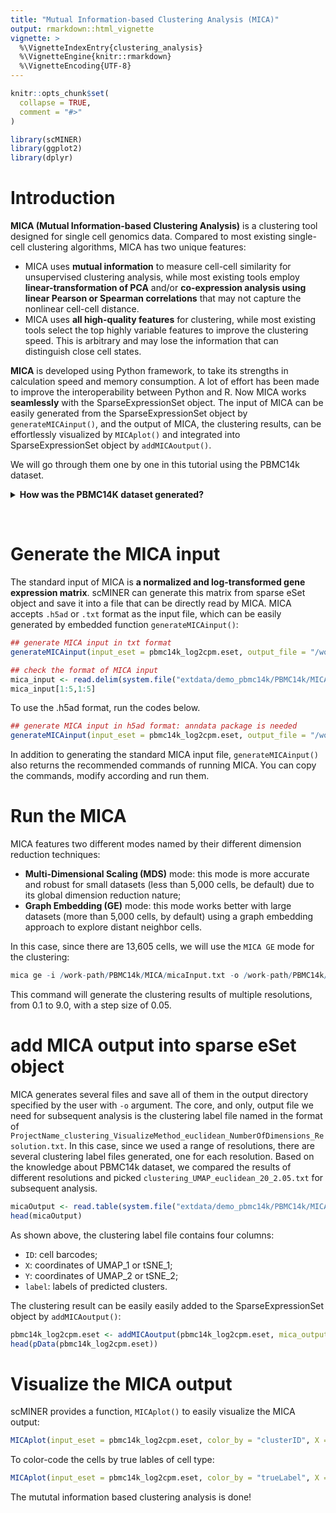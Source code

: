 ```yaml
---
title: "Mutual Information-based Clustering Analysis (MICA)"
output: rmarkdown::html_vignette
vignette: >
  %\VignetteIndexEntry{clustering_analysis}
  %\VignetteEngine{knitr::rmarkdown}
  %\VignetteEncoding{UTF-8}
---
```


```r
knitr::opts_chunk$set(
  collapse = TRUE,
  comment = "#>"
)
```

```r
library(scMINER)
library(ggplot2)
library(dplyr)
```

# Introduction

**MICA (Mutual Information-based Clustering Analysis)** is a clustering tool designed for single cell genomics data. Compared to most existing single-cell clustering algorithms, MICA has two unique features:

- MICA uses **mutual information** to measure cell-cell similarity for unsupervised clustering analysis, while most existing tools employ **linear-transformation of PCA** and/or **co-expression analysis using linear Pearson or Spearman correlations** that may not capture the nonlinear cell-cell distance.
- MICA uses **all high-quality features** for clustering, while most existing tools select the top highly variable features to improve the clustering speed. This is arbitrary and may lose the information that can distinguish close cell states.  

**MICA** is developed using Python framework, to take its strengths in calculation speed and memory consumption. A lot of effort has been made to improve the interoperability between Python and R. Now MICA works **seamlessly** with the SparseExpressionSet object. The input of MICA can be easily generated from the SparseExpressionSet object by `generateMICAinput()`, and the output of MICA, the clustering results, can be effortlessly visualized by `MICAplot()` and integrated into SparseExpressionSet object by `addMICAoutput()`.

We will go through them one by one in this tutorial using the PBMC14k dataset.

<details>
<summary>**How was the PBMC14K dataset generated?**</summary>
```r
## Read the raw count matrix
pbmc14k_rawCount <- readInput_table(system.file("extdata/demo_pbmc14k/PBMC14k_rawCount.txt.gz", package = "scMINER"), is.geneBYcell = TRUE)

## Read the true labels
pbmc14k_trueLabel <- read.table(system.file("extdata/demo_pbmc14k/PBMC14k_trueLabel.txt.gz", package = "scMINER"), header = T, row.names = 1, sep = "\t", quote = "", stringsAsFactors = FALSE)

## The true_label much cover all cells in the expression matrix
table(colnames(pbmc14k_rawCount) %in% row.names(pbmc14k_trueLabel))

## Create the sparse eSet object using the true_label
pbmc14k_raw.eset <- createSparseEset(input_matrix = pbmc14k_rawCount, cellData = pbmc14k_trueLabel, featureData = NULL, projectID = "PBMC14k", addMetaData = TRUE)

## Filter he sparse eSet object using the auto mode
pbmc14k_filtered.eset <- filterSparseEset(pbmc14k_raw.eset, filter_mode = "auto", filter_type = "both")

## Normalize he sparse eSet object using the auto mode
pbmc14k_log2cpm.eset <- normalizeSparseEset(pbmc14k_filtered.eset, scale_factor = 1000000, log_base = 2, log_pseudoCount = 1)
```
</details>
\


# Generate the MICA input

The standard input of MICA is **a normalized and log-transformed gene expression matrix**. scMINER can generate this matrix from sparse eSet object and save it into a file that can be directly read by MICA. MICA accepts `.h5ad` or `.txt` format as the input file, which can be easily generated by embedded function `generateMICAinput()`:
```r
## generate MICA input in txt format
generateMICAinput(input_eset = pbmc14k_log2cpm.eset, output_file = "/work-path/PBMC14k/MICA/micaInput.txt", overwrite = FALSE)

## check the format of MICA input
mica_input <- read.delim(system.file("extdata/demo_pbmc14k/PBMC14k/MICA/micaInput.txt", package = "scMINER"), header = T, sep = "\t", row.names = 1)
mica_input[1:5,1:5]
```

To use the .h5ad format, run the codes below.
```r
## generate MICA input in h5ad format: anndata package is needed
generateMICAinput(input_eset = pbmc14k_log2cpm.eset, output_file = "/work-path/PBMC14k/MICA/micaInput.h5ad", overwrite = FALSE)
```

In addition to generating the standard MICA input file, `generateMICAinput()` also returns the recommended commands of running MICA. You can copy the commands, modify according and run them.


# Run the MICA

MICA features two different modes named by their different dimension reduction techniques:

- **Multi-Dimensional Scaling (MDS)** mode: this mode is more accurate and robust for small datasets (less than 5,000 cells, be default) due to its global dimension reduction nature;
- **Graph Embedding (GE)** mode: this mode works better with large datasets (more than 5,000 cells, by default) using a graph embedding approach to explore distant neighbor cells.

In this case, since there are 13,605 cells, we will use the `MICA GE` mode for the clustering:
```r
mica ge -i /work-path/PBMC14k/MICA/micaInput.txt -o /work-path/PBMC14k/MICA/micaOutput -minr 0.1, -maxr 9.0 -ss 0.05 -nw 40
```

This command will generate the clustering results of multiple resolutions, from 0.1 to 9.0, with a step size of 0.05.

# add MICA output into sparse eSet object

MICA generates several files and save all of them in the output directory specified by the user with `-o` argument. The core, and only, output file we need for subsequent analysis is the clustering label file named in the format of `ProjectName_clustering_VisualizeMethod_euclidean_NumberOfDimensions_Resolution.txt`. In this case, since we used a range of resolutions, there are several clustering label files generated, one for each resolution. Based on the knowledge about PBMC14k dataset, we compared the results of different resolutions and picked `clustering_UMAP_euclidean_20_2.05.txt` for subsequent analysis.

```r
micaOutput <- read.table(system.file("extdata/demo_pbmc14k/PBMC14k/MICA/clustering_UMAP_euclidean_20_2.05.txt", package = "scMINER"), header = TRUE, sep = "\t", quote = "", stringsAsFactors = F)
head(micaOutput)
```
As shown above, the clustering label file contains four columns:

- `ID`: cell barcodes;
- `X`: coordinates of UMAP_1 or tSNE_1;
- `Y`: coordinates of UMAP_2 or tSNE_2;
- `label`: labels of predicted clusters.

The clustering result can be easily easily added to the SparseExpressionSet object by `addMICAoutput()`:
```r
pbmc14k_log2cpm.eset <- addMICAoutput(pbmc14k_log2cpm.eset, mica_output_file = system.file("extdata/demo_pbmc14k/PBMC14k/MICA/clustering_UMAP_euclidean_20_2.05.txt", package = "scMINER"), visual_method = "umap")
head(pData(pbmc14k_log2cpm.eset))
```

# Visualize the MICA output

scMINER provides a function, `MICAplot()` to easily visualize the MICA output:
```r
MICAplot(input_eset = pbmc14k_log2cpm.eset, color_by = "clusterID", X = "UMAP_1", Y = "UMAP_2", point.size = 0.1, fontsize.cluster_label = 6)
```

To color-code the cells by true lables of cell type:
```r
MICAplot(input_eset = pbmc14k_log2cpm.eset, color_by = "trueLabel", X = "UMAP_1", Y = "UMAP_2", point.size = 0.1, fontsize.cluster_label = 4)
```

The mututal information based clustering analysis is done!
